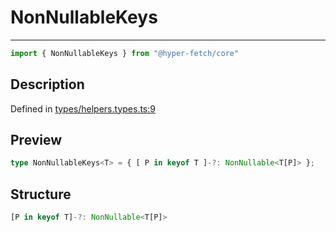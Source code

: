 

# NonNullableKeys

<div class="api-docs__separator" data-reactroot="">

---

</div><div class="api-docs__import" data-reactroot="">

```ts
import { NonNullableKeys } from "@hyper-fetch/core"
```

</div><div class="api-docs__section">

## Description

</div><div class="api-docs__description"><span class="api-docs__do-not-parse">



</span></div><p class="api-docs__definition">

Defined in [types/helpers.types.ts:9](https://github.com/BetterTyped/hyper-fetch/blob/3f01c37e/packages/core/src/types/helpers.types.ts#L9)

</p><div class="api-docs__section">

## Preview

</div><div class="api-docs__preview type single">

```ts
type NonNullableKeys<T> = { [ P in keyof T ]-?: NonNullable<T[P]> };
```

</div><div class="api-docs__section">

## Structure

</div><div class="api-docs__returns">

```ts
[P in keyof T]-?: NonNullable<T[P]>
```

</div>